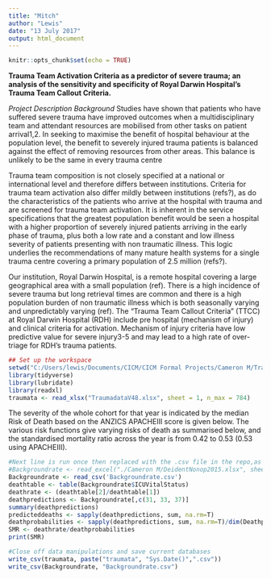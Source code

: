 ```yaml
---
title: "Mitch"
author: "Lewis"
date: "13 July 2017"
output: html_document
---
```


```r
knitr::opts_chunk$set(echo = TRUE)
```

**Trauma Team Activation Criteria as a predictor of severe trauma; an analysis of the sensitivity and specificity of Royal Darwin Hospital's Trauma Team Callout Criteria.**

*Project Description*
*Background*
Studies have shown that patients who have suffered severe trauma have improved outcomes when a multidisciplinary team and attendant resources are mobilised from other tasks on patient arrival1,2.  In seeking to maximise the benefit of hospital behaviour at the population level, the benefit to severely injured trauma patients is balanced against the effect of removing resources from other areas.  This balance is unlikely to be the same in every trauma centre

Trauma team composition is not closely specified at a national or international level and therefore differs between institutions.  Criteria for trauma team activation also differ mildly between institutions (refs?), as do the characteristics of the patients who arrive at the hospital with trauma and are screened for trauma team activation.  It is inherent in the service specifications that the greatest population benefit would be seen a hospital with a higher proportion of severely injured patients arriving in the early phase of trauma, plus both a low rate and a constant and low illness severity of patients presenting with non traumatic illness.  This logic underlies the recommendations of many mature health systems for a single trauma centre covering a primary population of 2.5 million (refs?).

Our institution, Royal Darwin Hospital, is a remote hospital covering a large geographical area with a small population (ref).  There is a high incidence of severe trauma but long retrieval times are common and there is a high population burden of non traumatic illness which is both seasonally varying and unpredictably varying (ref).  The "Trauma Team Callout Criteria" (TTCC) at Royal Darwin Hospital (RDH) include pre hospital (mechanism of injury) and clinical criteria for activation.  Mechanism of injury criteria have low predictive value for severe injury3-5 and may lead to a high rate of over-triage for RDH's trauma patients.

```r
## Set up the workspace
setwd("C:/Users/lewis/Documents/CICM/CICM Formal Projects/Cameron M/TraumaCall")
library(tidyverse)
library(lubridate)
library(readxl)
traumata <- read_xlsx("TraumadataV48.xlsx", sheet = 1, n_max = 784)
```
The severity of the whole cohort for that year is indicated by the median Risk of Death based on the ANZICS APACHEIII score is given below.  The various risk functions give varying risks of death as summarised below, and the standardised mortality ratio across the year is from 0.42 to 0.53 (0.53 using APACHEIII).

```r
#Next line is run once then replaced with the .csv file in the repo,as the subsequent line: 
#Backgroundrate <- read_excel("./Cameron M/DeidentNonop2015.xlsx", sheet = 1)
Backgroundrate <- read_csv('Backgroundrate.csv')
deathtable <- table(Backgroundrate$ICUVitalStatus)
deathrate <- (deathtable[2]/deathtable[1])
deathpredictions <- Backgroundrate[,c(31, 33, 37)]
summary(deathpredictions)
predicteddeaths <- sapply(deathpredictions, sum, na.rm=T)
deathprobabilities <- sapply(deathpredictions, sum, na.rm=T)/dim(Deathpredictions)[1]
SMR <- deathrate/deathprobabilities
print(SMR)
```



```r
#Close off data manipulations and save current databases
write_csv(traumata, paste("traumata", "Sys.Date()",".csv"))
write_csv(Backgroundrate, "Backgroundrate.csv")
```